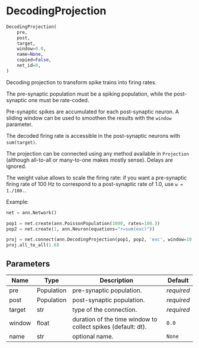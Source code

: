# DecodingProjection { #ANNarchy.inputs.DecodingProjection.DecodingProjection }

```python
DecodingProjection(
    pre,
    post,
    target,
    window=0.0,
    name=None,
    copied=False,
    net_id=0,
)
```

Decoding projection to transform spike trains into firing rates.

The pre-synaptic population must be a spiking population, while the post-synaptic one must be rate-coded.

Pre-synaptic spikes are accumulated for each post-synaptic neuron. A sliding window can be used to smoothen the results with the ``window`` parameter.

The decoded firing rate is accessible in the post-synaptic neurons with `sum(target)`.

The projection can be connected using any method available in `Projection` (although all-to-all or many-to-one makes mostly sense). Delays are ignored.

The weight value allows to scale the firing rate: if you want a pre-synaptic firing rate of 100 Hz to correspond to a post-synaptic rate of 1.0, use ``w = 1./100.``.

Example:

```python
net = ann.Network()

pop1 = net.create(ann.PoissonPopulation(1000, rates=100.))
pop2 = net.create(1, ann.Neuron(equations="r=sum(exc)"))

proj = net.connect(ann.DecodingProjection(pop1, pop2, 'exc', window=10.0))
proj.all_to_all(1.0)
```

## Parameters {.doc-section .doc-section-parameters}

| Name   | Type       | Description                                                  | Default    |
|--------|------------|--------------------------------------------------------------|------------|
| pre    | Population | pre-synaptic population.                                     | _required_ |
| post   | Population | post-synaptic population.                                    | _required_ |
| target | str        | type of the connection.                                      | _required_ |
| window | float      | duration of the time window to collect spikes (default: dt). | `0.0`      |
| name   | str        | optional name.                                               | `None`     |